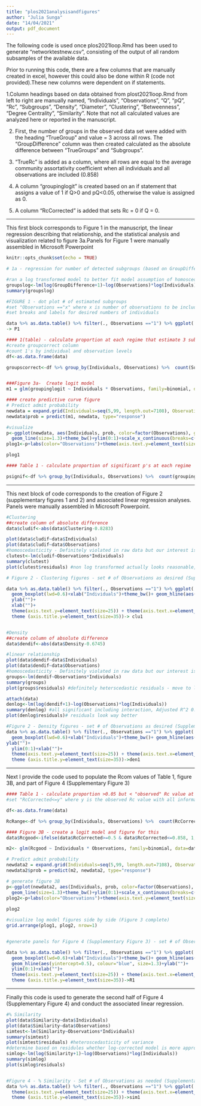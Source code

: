 ---
title: "plos2021analysisandfigures"
author: "Julia Sunga"
date: "14/04/2021"
output: pdf_document
---

The following code is used once plos2021loop.Rmd has been used to generate "networktestnew.csv", consisting of the output of all random subsamples of the available data. 

Prior to running this code, there are a few columns that are manually created in excel, however this could also be done within R (code not provided).These new columns were dependent on if statements. 

1.Column headings based on data obtained from plost2021loop.Rmd from left to right are manually named, "Individuals", "Observations", "Q", "pQ", "Rc", "Subgroups", "Density", "Diameter", "Clustering", "Betweenness", "Degree Centrality", "Similarity". Note that not all calculated values are analyzed here or reported in the manuscript. 

2. First, the number of groups in the observed data set were added with the heading "TrueGroup" and value = 3 across all rows. The "GroupDifference" column was then created calculated as the absolute difference between "TrueGroups" and "Subgroups". 

3. "TrueRc" is added as a column, where all rows are equal to the average community assortativity coefficient when all individuals and all observations are included (0.858)

4. A column "groupinglogit" is created based on an if statement that assigns a value of 1 if Q>0 and pQ<0.05, otherwise the value is assigned as 0. 

5. A column "RcCorrected" is added that sets Rc = 0 if Q = 0. 

_____________________________

This first block corresponds to Figure 1 in the manuscript, the linear regression describing that relationship, and the statistical analysis and visualization related to figure 3a.Panels for Figure 1 were manually assembled in Microsoft Powerpoint 

```{r setup, include=FALSE}
knitr::opts_chunk$set(echo = TRUE)

# 1a - regression for number of detected subgroups (based on GroupDifference Column)

#ran a log transformed model to better fit model assumption of homoscedasticity of residuals
groupslog<-lm(log(GroupDifference+1)~log(Observations)*log(Individuals))
summary(groupslog)

#FIGURE 1 - dot plot # of estimated subgroups 
#set "Observations =="x" where x is number of observations to be included in this figure panel
#set breaks and labels for desired numbers of individuals

data %>% as.data.table() %>% filter(., Observations =="1") %>% ggplot(., aes(x=Individuals, y=Subgroups))+theme_bw()+geom_point()+ylab("")+xlab("")+geom_line(aes(Individuals, y=3), col="red", size =1.3)+geom_count() +scale_size_area(max_size=6)+ theme(axis.title.y = element_text(angle=0)) + theme(axis.title.y=element_text(vjust=0.5, size=12))+ theme(legend.position = "none") + theme(axis.text.y=element_text(size=25)) + theme(axis.text.x=element_text(size=25)) + theme (axis.title.y=element_text(size=35))+scale_x_continuous(breaks=c(5, 25, 50, 75, 99),labels=c("5", "25", "50", "75","99"))+scale_y_continuous(breaks=c(1,25,50,75,95),labels=c("1", "25", "50", "75", "95"))
-> P1

#### 1(table) - calculate proportion at each regime that estimate 3 subgroups 
#create groupcorrect column
#count 1's by individual and observation levels
df<-as.data.frame(data)

groupscorrect<-df %>% group_by(Individuals, Observations) %>%  count(Subgroups==3)


###Figure 3a-  Create logit model 
m1 = glm(groupinglogit ~ Individuals * Observations, family=binomial, data=data)

#### create predictive curve figure 
# Predict admit probability
newdata = expand.grid(Individuals=seq(5,99, length.out=7108), Observations=c(1,3,5,10,15,20,30,40))
newdata$prob = predict(m1, newdata, type="response")

#visualize
p<-ggplot(newdata, aes(Individuals, prob, color=factor(Observations), group=Observations)) + ylab("Probability")+
  geom_line(size=1.3)+theme_bw()+ylim(0:1)+scale_x_continuous(breaks=c(5, 25, 50, 75, 99),labels=c("5", "25", "50", "75","99"))+theme(legend.title=element_text(size=17),legend.text=element_text(size=14))+theme(axis.text=element_text(color="black"))
plog1<-p+labs(color="Observations")+theme(axis.text.y=element_text(size=20))+theme(axis.text.x=element_text(size=20)) + theme(axis.title.y=element_text(size=25)) + theme(axis.title.x=element_text(size=25))+geom_hline(aes(yintercept=0.5),linetype="dashed", color="black", size = 1.3)

plog1

#### Table 1 - calculate proportion of significant p's at each regime 

psignif<-df %>% group_by(Individuals, Observations) %>%  count(groupinglogit==1)

```

____________________________

This next block of code corresponds to the creation of Figure 2 (supplementary figures 1 and 2) and associated linear regression analyses. Panels were manually assembled in Microsoft Powerpoint. 

```{r}

#Clustering
##create column of absolute difference 
data$cludif<-abs(data$Clustering-0.8283)

plot(data$cludif~data$Individuals)
plot(data$cludif~data$Observations)
#homoscedasticity - Definitely violated in raw data but our interest is in the residuals 
clutest<-lm(cludif~Observations*Individuals)
summary(clutest) 
plot(clutest$residuals) #non log transformed actually looks reasonable, all significant, R^2 0.6899

# Figure 2 - Clustering figures - set # of Observations as desired (Supplementary Figure 1)

data %>% as.data.table() %>% filter(., Observations =="1") %>% ggplot(., aes(x=as.factor(Individuals), y=Clustering, beta))+
  geom_boxplot(lwd=0.6)+xlab("Individuals")+theme_bw()+ geom_hline(aes(yintercept=0.8283),colour="red", size=1.3)+
  ylab("")+
  xlab("")+
  theme(axis.text.y=element_text(size=25)) + theme(axis.text.x=element_text(size=25)) + 
  theme (axis.title.y=element_text(size=35))-> clu1


#Density
##create column of absolute difference 
data$dendif<-abs(data$Density-0.6745)

#linear relationship
plot(data$dendif~data$Individuals)
plot(data$dendif~data$Observations)
#homoscedasticity - Definitely violated in raw data but our interest is in the residuals 
groups<-lm(dendif~Observations*Individuals)
summary(groups) 
plot(groups$residuals) #definitely heterscedastic residuals - move to log transformed

attach(data)
denlog<-lm(log(dendif+1)~log(Observations)*log(Individuals))
summary(denlog) #all significant including interaction, Adjusted R^2 0.7976
plot(denlog$residuals)# residuals look way better

#Figure 2 - Density figures - set # of Observations as desired (Supplementary Figure 2)
data %>% as.data.table() %>% filter(., Observations =="1") %>% ggplot(., aes(x=as.factor(Individuals), y=Density, beta))+
  geom_boxplot(lwd=0.6)+xlab("Individuals")+theme_bw()+ geom_hline(aes(yintercept=0.6745),colour="red", size=1.3)+
ylab("")+
  ylim(0:1)+xlab("")+
  theme(axis.text.y=element_text(size=25)) + theme(axis.text.x=element_text(size=25)) + 
  theme (axis.title.y=element_text(size=35))->den1

```


_____________________

Next I provide the code used to populate the Rcom values of Table 1, figure 3B, and part of Figure 4 (Supplementary Figure 3)

```{r}
#### Table 1 - calculate proportion >0.05 but < "observed" Rc value at each regime 
#set "RcCorrected<=y" where y is the observed Rc value with all information included

df<-as.data.frame(data)

RcRange<-df %>% group_by(Individuals, Observations) %>%  count(RcCorrected>=0.5 & RcCorrected<=0.8575)

#### Figure 3B - create a logit model and figure for this
data$Rcgood<-ifelse(data$RcCorrected>=0.5 & data$RcCorrected<=0.858, 1, 0)

m2<- glm(Rcgood ~ Individuals * Observations, family=binomial, data=data)

# Predict admit probability
newdata2 = expand.grid(Individuals=seq(5,99, length.out=7108), Observations=c(1,3,5,10,15,20,30,40))
newdata2$prob = predict(m2, newdata2, type="response")

# generate figure 3B
p<-ggplot(newdata2, aes(Individuals, prob, color=factor(Observations), group=Observations)) + ylab("Probability") +
  geom_line(size=1.3)+theme_bw()+ylim(0:1)+scale_x_continuous(breaks=c(5, 25, 50, 75, 99),labels=c("5", "25", "50", "75","99"))+theme(legend.title=element_text(size=17),legend.text=element_text(size=14))+theme(axis.text=element_text(color="black"))
plog2<-p+labs(color="Observations")+theme(axis.text.y=element_text(size=20))+theme(axis.text.x=element_text(size=20)) + theme(axis.title.y=element_text(size=25)) + theme(axis.title.x=element_text(size=25))+geom_hline(aes(yintercept=0.5),linetype="dashed", color="black", size = 1.3)
  
plog2

#visualize log model figures side by side (Figure 3 complete)
grid.arrange(plog1, plog2, nrow=1)


#generate panels for Figure 4 (Supplementary Figure 3) - set # of Observations as needed

data %>% as.data.table() %>% filter(., Observations =="1") %>% ggplot(., aes(x=as.factor(Individuals), y=RcCorrected, beta))+
  geom_boxplot(lwd=0.6)+xlab("Individuals")+theme_bw()+ geom_hline(aes(yintercept=0.8575),colour="red", size=1.3)+
  geom_hline(aes(yintercept=0.5), colour="blue", size=1.3)+ylab("")+
  ylim(0:1)+xlab("")+
  theme(axis.text.y=element_text(size=25)) + theme(axis.text.x=element_text(size=25)) + 
  theme (axis.title.y=element_text(size=35))->R1

```

________________________


Finally this code is used to generate the second half of Figure 4 (Supplementary Figure 4) and conduct the associated linear regression. 
```{r}

#% Similarity 
plot(data$Similarity~data$Individuals)
plot(data$Similarity~data$Observations)
simtest<-lm(Similarity~Observations*Individuals)
summary(simtest)
plot(simtest$residuals) #heteroscedasticity of variance
#determine based on residules whether log-corrected model is more appropriate
simlog<-lm(log(Similarity+1)~log(Observations)*log(Individuals))
summary(simlog)
plot(simlog$residuals)


#Figure 4 - % Similarity - Set # of Observations as needed (Supplementary Figure 4)
data %>% as.data.table() %>% filter(., Observations =="1") %>% ggplot(., aes(x=as.factor(Individuals), y=Similarity))+theme_bw()+xlab("")+ylab("")+geom_boxplot(lwd=0.6)+
  theme(axis.text.y=element_text(size=25)) + theme(axis.text.x=element_text(size=25)) + ylim(0,1)+
  theme (axis.title.y=element_text(size=35))->sim1
```

